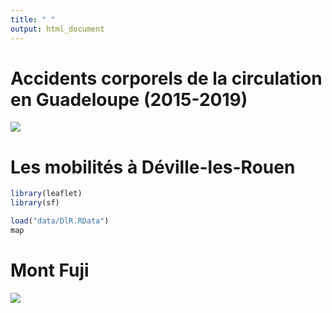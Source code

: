 ```yaml
---
title: " "
output: html_document
---
```


# **Accidents corporels de la circulation en Guadeloupe (2015-2019)**
![](images/accidents.gif)

# **Les mobilités à Déville-les-Rouen**

```r
library(leaflet)
library(sf)

load("data/DlR.RData")
map
```

# **Mont Fuji**
![](images/fuji.gif)
